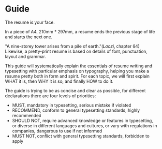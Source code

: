 # Guide

The resume is your face.

In a piece of A4, 210mm \* 297mm, a resume ends the previous stage of
life and starts the next one.

"A nine-storey tower arises from a pile of earth."(_Laozi_, chapter 64)
Likewise, a pretty-print resume is based on details of font, punctuation, layout
and grammar.

This guide will systematically explain the essentials of resume writing and
typesetting with particular emphasis on typography, helping you make a resume
pretty both in form and spirit. For each topic, we will first explain WHAT it
is, then WHY it is so, and finally HOW to do it.

The guide is trying to be as concise and clear as possible, for different
declarations there are four levels of priorities:

- MUST, mandatory in typesetting, serious mistake if violated
- RECOMMEND, conform to general typesetting standards, highly recommended
- SHOULD NOT, require advanced knowledge or features in typesetting, or diverse
  in different languages and cultures, or vary with regulations in companies,
  dangerous to use if not informed
- MUST NOT, conflict with general typesetting standards, forbidden to apply
